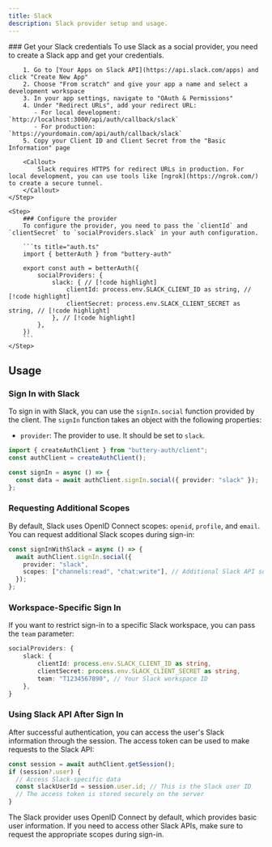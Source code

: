 ```yaml
---
title: Slack
description: Slack provider setup and usage.
---
```


<Steps>
    <Step> 
        ### Get your Slack credentials
        To use Slack as a social provider, you need to create a Slack app and get your credentials.

        1. Go to [Your Apps on Slack API](https://api.slack.com/apps) and click "Create New App"
        2. Choose "From scratch" and give your app a name and select a development workspace
        3. In your app settings, navigate to "OAuth & Permissions"
        4. Under "Redirect URLs", add your redirect URL:
           - For local development: `http://localhost:3000/api/auth/callback/slack`
           - For production: `https://yourdomain.com/api/auth/callback/slack`
        5. Copy your Client ID and Client Secret from the "Basic Information" page

        <Callout>
            Slack requires HTTPS for redirect URLs in production. For local development, you can use tools like [ngrok](https://ngrok.com/) to create a secure tunnel.
        </Callout>
    </Step>

    <Step>
        ### Configure the provider
        To configure the provider, you need to pass the `clientId` and `clientSecret` to `socialProviders.slack` in your auth configuration.

        ```ts title="auth.ts"
        import { betterAuth } from "buttery-auth"

        export const auth = betterAuth({
            socialProviders: {
                slack: { // [!code highlight]
                    clientId: process.env.SLACK_CLIENT_ID as string, // [!code highlight]
                    clientSecret: process.env.SLACK_CLIENT_SECRET as string, // [!code highlight]
                }, // [!code highlight]
            },
        })
        ```
    </Step>

</Steps>

## Usage

### Sign In with Slack

To sign in with Slack, you can use the `signIn.social` function provided by the client. The `signIn` function takes an object with the following properties:

- `provider`: The provider to use. It should be set to `slack`.

```ts title="auth-client.ts"
import { createAuthClient } from "buttery-auth/client";
const authClient = createAuthClient();

const signIn = async () => {
  const data = await authClient.signIn.social({ provider: "slack" });
};
```

### Requesting Additional Scopes

By default, Slack uses OpenID Connect scopes: `openid`, `profile`, and `email`. You can request additional Slack scopes during sign-in:

```ts title="auth-client.ts"
const signInWithSlack = async () => {
  await authClient.signIn.social({
    provider: "slack",
    scopes: ["channels:read", "chat:write"], // Additional Slack API scopes
  });
};
```

### Workspace-Specific Sign In

If you want to restrict sign-in to a specific Slack workspace, you can pass the `team` parameter:

```ts title="auth.ts"
socialProviders: {
    slack: {
        clientId: process.env.SLACK_CLIENT_ID as string,
        clientSecret: process.env.SLACK_CLIENT_SECRET as string,
        team: "T1234567890", // Your Slack workspace ID
    },
}
```

### Using Slack API After Sign In

After successful authentication, you can access the user's Slack information through the session. The access token can be used to make requests to the Slack API:

```ts
const session = await authClient.getSession();
if (session?.user) {
  // Access Slack-specific data
  const slackUserId = session.user.id; // This is the Slack user ID
  // The access token is stored securely on the server
}
```

<Callout>
  The Slack provider uses OpenID Connect by default, which provides basic user
  information. If you need to access other Slack APIs, make sure to request the
  appropriate scopes during sign-in.
</Callout>
